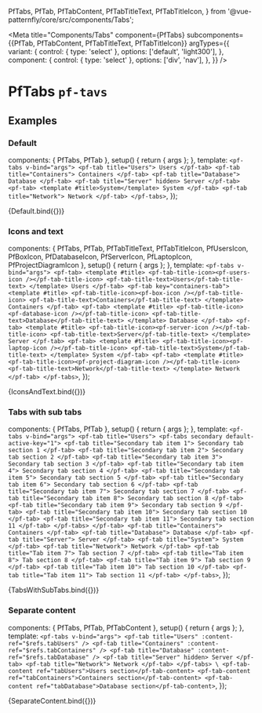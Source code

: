 
  PfTabs,
  PfTab,
  PfTabContent,
  PfTabTitleText,
  PfTabTitleIcon,
} from '@vue-patternfly/core/src/components/Tabs';


<Meta title="Components/Tabs" component={PfTabs} subcomponents={{PfTab, PfTabContent, PfTabTitleText, PfTabTitleIcon}} argTypes={{
    variant: {
      control: { type: 'select' },
      options: ['default', 'light300'],
    },
    component: {
      control: { type: 'select' },
      options: ['div', 'nav'],
    },
  }} />

# PfTabs `pf-tavs`

## Examples

### Default

  components: { PfTabs, PfTab },
  setup() {
    return { args };
  },
  template: `
    <pf-tabs v-bind="args">
      <pf-tab title="Users">
        Users
      </pf-tab>
      <pf-tab title="Containers">
        Containers
      </pf-tab>
      <pf-tab title="Database">
        Database
      </pf-tab>
      <pf-tab title="Server" hidden>
        Server
      </pf-tab>
      <pf-tab>
        <template #title>System</template>
        System
      </pf-tab>
      <pf-tab title="Network">
        Network
      </pf-tab>
    </pf-tabs>
  `,
});

<Canvas>
  <Story name="Default">
    {Default.bind({})}
  </Story>
</Canvas>

<ArgsTable story="Default" />

### Icons and text


  components: { PfTabs, PfTab, PfTabTitleText, PfTabTitleIcon, PfUsersIcon, PfBoxIcon, PfDatabaseIcon, PfServerIcon, PfLaptopIcon, PfProjectDiagramIcon },
  setup() {
    return { args };
  },
  template: `
    <pf-tabs v-bind="args">
      <pf-tab>
        <template #title>
          <pf-tab-title-icon><pf-users-icon /></pf-tab-title-icon>
          <pf-tab-title-text>Users</pf-tab-title-text>
        </template>
        Users
      </pf-tab>
      <pf-tab key="containers-tab">
        <template #title>
          <pf-tab-title-icon><pf-box-icon /></pf-tab-title-icon>
          <pf-tab-title-text>Containers</pf-tab-title-text>
        </template>
        Containers
      </pf-tab>
      <pf-tab>
        <template #title>
          <pf-tab-title-icon><pf-database-icon /></pf-tab-title-icon>
          <pf-tab-title-text>Database</pf-tab-title-text>
        </template>
        Database
      </pf-tab>
      <pf-tab>
        <template #title>
          <pf-tab-title-icon><pf-server-icon /></pf-tab-title-icon>
          <pf-tab-title-text>Server</pf-tab-title-text>
        </template>
        Server
      </pf-tab>
      <pf-tab>
        <template #title>
          <pf-tab-title-icon><pf-laptop-icon /></pf-tab-title-icon>
          <pf-tab-title-text>System</pf-tab-title-text>
        </template>
        System
      </pf-tab>
      <pf-tab>
        <template #title>
          <pf-tab-title-icon><pf-project-diagram-icon /></pf-tab-title-icon>
          <pf-tab-title-text>Network</pf-tab-title-text>
        </template>
        Network
      </pf-tab>
    </pf-tabs>
  `,
});

<Canvas>
  <Story name="IconsAndText">
    {IconsAndText.bind({})}
  </Story>
</Canvas>

### Tabs with sub tabs

  components: { PfTabs, PfTab },
  setup() {
    return { args };
  },
  template: `
    <pf-tabs v-bind="args">
      <pf-tab title="Users">
        <pf-tabs secondary default-active-key="1">
          <pf-tab title="Secondary tab item 1">
            Secondary tab section 1
          </pf-tab>
          <pf-tab title="Secondary tab item 2">
            Secondary tab section 2
          </pf-tab>
          <pf-tab title="Secondary tab item 3">
            Secondary tab section 3
          </pf-tab>
          <pf-tab title="Secondary tab item 4">
            Secondary tab section 4
          </pf-tab>
          <pf-tab title="Secondary tab item 5">
            Secondary tab section 5
          </pf-tab>
          <pf-tab title="Secondary tab item 6">
            Secondary tab section 6
          </pf-tab>
          <pf-tab title="Secondary tab item 7">
            Secondary tab section 7
          </pf-tab>
          <pf-tab title="Secondary tab item 8">
            Secondary tab section 8
          </pf-tab>
          <pf-tab title="Secondary tab item 9">
            Secondary tab section 9
          </pf-tab>
          <pf-tab title="Secondary tab item 10">
            Secondary tab section 10
          </pf-tab>
          <pf-tab title="Secondary tab item 11">
            Secondary tab section 11
          </pf-tab>
        </pf-tabs>
      </pf-tab>
      <pf-tab title="Containers">
        Containers
      </pf-tab>
      <pf-tab title="Database">
        Database
      </pf-tab>
      <pf-tab title="Server">
        Server
      </pf-tab>
      <pf-tab title="System">
        System
      </pf-tab>
      <pf-tab title="Network">
        Network
      </pf-tab>
      <pf-tab title="Tab item 7">
        Tab section 7
      </pf-tab>
      <pf-tab title="Tab item 8">
        Tab section 8
      </pf-tab>
      <pf-tab title="Tab item 9">
        Tab section 9
      </pf-tab>
      <pf-tab title="Tab item 10">
        Tab section 10
      </pf-tab>
      <pf-tab title="Tab item 11">
        Tab section 11
      </pf-tab>
    </pf-tabs>
  `,
});

<Canvas>
  <Story name="TabsWithSubTabs" args={{defaultActiveKey: '0'}}>
    {TabsWithSubTabs.bind({})}
  </Story>
</Canvas>

### Separate content

  components: { PfTabs, PfTab, PfTabContent },
  setup() {
    return { args };
  },
  template: `
    <pf-tabs v-bind="args">
      <pf-tab title="Users" :content-ref="$refs.tabUsers" />
      <pf-tab title="Containers" :content-ref="$refs.tabContainers" />
      <pf-tab title="Database" :content-ref="$refs.tabDatabase" />
      <pf-tab title="Server" hidden>
        Server
      </pf-tab>
      <pf-tab title="Network">
        Network
      </pf-tab>
    </pf-tabs>
    \
    <pf-tab-content ref="tabUsers">Users section</pf-tab-content>
    <pf-tab-content ref="tabContainers">Containers section</pf-tab-content>
    <pf-tab-content ref="tabDatabase">Database section</pf-tab-content>
  `,
});

<Canvas>
  <Story name="SeparateContent" args={{defaultActiveKey: '0'}}>
    {SeparateContent.bind({})}
  </Story>
</Canvas>
